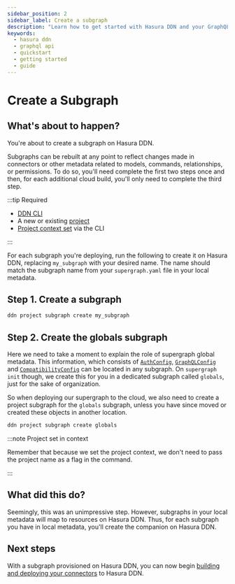 ```yaml
---
sidebar_position: 2
sidebar_label: Create a subgraph
description: "Learn how to get started with Hasura DDN and your GraphQL API."
keywords:
  - hasura ddn
  - graphql api
  - quickstart
  - getting started
  - guide
---
```


# Create a Subgraph

## What's about to happen?

You're about to create a subgraph on Hasura DDN.

Subgraphs can be rebuilt at any point to reflect changes made in connectors or other metadata related to models,
commands, relationships, or permissions. To do so, you'll need complete the first two steps once and then, for each
additional cloud build, you'll only need to complete the third step.

:::tip Required

- [DDN CLI](/getting-started/build/00-prerequisites.mdx)
- A new or existing [project](/getting-started/deployment/01-create-a-project.mdx)
- [Project context set](/getting-started/deployment/create-a-project#step-2-set-the-project-context) via the CLI

:::

For each subgraph you're deploying, run the following to create it on Hasura DDN, replacing `my_subgraph` with your
desired name. The name should match the subgraph name from your `supergraph.yaml` file in your local metadata.

## Step 1. Create a subgraph

```bash title="From any project directory, run:"
ddn project subgraph create my_subgraph
```

## Step 2. Create the globals subgraph

Here we need to take a moment to explain the role of supergraph global metadata. This information, which consists of
[`AuthConfig`](/supergraph-modeling/auth-config.mdx), [`GraphQLConfig`](/supergraph-modeling/graphql-config.mdx) and
[`CompatibilityConfig`](/supergraph-modeling/compatibility-config.mdx) can be located in any subgraph. On
`supergraph init` though, we create this for you in a dedicated subgraph called `globals`, just for the sake of
organization.

So when deploying our supergraph to the cloud, we also need to create a project subgraph for the `globals` subgraph,
unless you have since moved or created these objects in another location.

```bash title="From any project directory, run:"
ddn project subgraph create globals
```

:::note Project set in context

Remember that because we set the project context, we don't need to pass the project name as a flag in the command.

:::

## What did this do?

Seemingly, this was an unimpressive step. However, subgraphs in your local metadata will map to resources on Hasura DDN.
Thus, for each subgraph you have in local metadata, you'll create the companion on Hasura DDN.

## Next steps

With a subgraph provisioned on Hasura DDN, you can now begin
[building and deploying your connectors](/getting-started/deployment/deploy-a-connector) to Hasura DDN.
